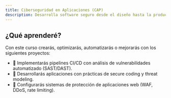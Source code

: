 ```yaml
---
title: Ciberseguridad en Aplicaciones (CAP)
description: Desarrolla software seguro desde el diseño hasta la producción
---
```


## ¿Qué aprenderé?

Con este curso crearás, optimizarás, automatizarás o mejorarás con los siguientes proyectos:

- 🚀  Implementarás pipelines CI/CD con análisis de vulnerabilidades automatizado (SAST/DAST).
- 🚀  Desarrollarás aplicaciones con prácticas de secure coding y threat modeling.
- 🚀  Configurarás sistemas de protección de aplicaciones web (WAF, DDoS, rate limiting).